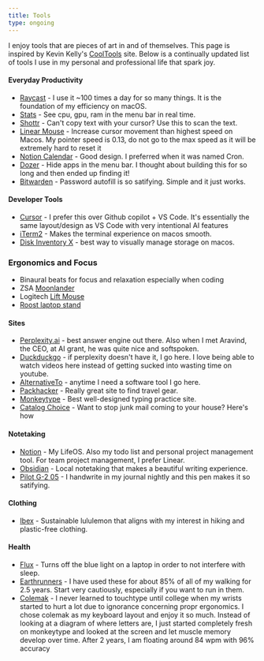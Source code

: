 ```yaml
---
title: Tools
type: ongoing
---
```


I enjoy tools that are pieces of art in and of themselves. This page is inspired by Kevin Kelly's [CoolTools](https://kk.org/cooltools/) site. Below is a continually updated list of tools I use in my personal and professional life that spark joy.

#### Everyday Productivity

- [Raycast](https://www.raycast.com) - I use it ~100 times a day for so many things. It is the foundation of my efficiency on macOS.
- [Stats](https://github.com/exelban/stats) - See cpu, gpu, ram in the menu bar in real time.
- [Shottr](https://shottr.cc) - Can't copy text with your cursor? Use this to scan the text.
- [Linear Mouse](https://linearmouse.app) - Increase cursor movement than highest speed on Macos. My pointer speed is 0.13, do not go to the max speed as it will be extremely hard to reset it
- [Notion Calendar](https://www.notion.so/product/calendar) - Good design. I preferred when it was named Cron.
- [Dozer](https://github.com/Mortennn/Dozer) - Hide apps in the menu bar. I thought about building this for so long and then ended up finding it!
- [Bitwarden](https://bitwarden.com) - Password autofill is so satifying. Simple and it just works.

#### Developer Tools

- [Cursor](https://www.cursor.com) - I prefer this over Github copilot + VS Code. It's essentially the same layout/design as VS Code with very intentional AI features
- [iTerm2](https://iterm2.com) - Makes the terminal experience on macos smooth.
- [Disk Inventory X](http://www.derlien.com) - best way to visually manage storage on macos.

### Ergonomics and Focus 
- Binaural beats for focus and relaxation especially when coding
- ZSA [Moonlander](https://www.zsa.io/moonlander)
- Logitech [Lift Mouse](https://www.logitech.com/en-us/products/mice/lift-vertical-ergonomic-mouse-mac.910-006471.html)
- [Roost laptop stand](https://www.therooststand.com)

#### Sites

- [Perplexity.ai](https://www.perplexity.ai) - best answer engine out there. Also when I met Aravind, the CEO, at AI grant, he was quite nice and softspoken.
- [Duckduckgo](https://duckduckgo.com) - if perplexity doesn't have it, I go here. I love being able to watch videos here instead of getting sucked into wasting time on youtube.
- [AlternativeTo](https://alternativeto.net) - anytime I need a software tool I go here.
- [Packhacker](https://packhacker.com) - Really great site to find travel gear.
- [Monkeytype](https://monkeytype.com) - Best well-designed typing practice site.
- [Catalog Choice](https://www.catalogchoice.org) - Want to stop junk mail coming to your house? Here's how

#### Notetaking

- [Notion](https://notion.so) - My LifeOS. Also my todo list and personal project management tool. For team project management, I prefer Linear.
- [Obsidian](https://obsidian.md) - Local notetaking that makes a beautiful writing experience.
- [Pilot G-2 05](https://www.amazon.com/PILOT-G2-Pens-Refillable-Retractable/dp/B09GKY4QT1) - I handwrite in my journal nightly and this pen makes it so satifying.

#### Clothing

- [Ibex](https://ibex.com) - Sustainable lululemon that aligns with my interest in hiking and plastic-free clothing.

#### Health

- [Flux](https://justgetflux.com) - Turns off the blue light on a laptop in order to not interfere with sleep.
- [Earthrunners](https://www.earthrunners.com) - I have used these for about 85% of all of my walking for 2.5 years. Start very cautiously, especially if you want to run in them.
- [Colemak](https://en.wikipedia.org/wiki/Colemak) - I never learned to touchtype until college when my wrists started to hurt a lot due to ignorance concerning propr ergonomics. I chose colemak as my keyboard layout and enjoy it so much. Instead of looking at a diagram of where letters are, I just started completely fresh on monkeytype and looked at the screen and let muscle memory develop over time. After 2 years, I am floating around 84 wpm with 96% accuracy

<br />